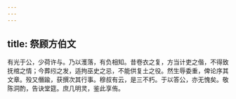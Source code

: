 ```yaml
---
---
---
```

title: 祭顾方伯文
---



有光于公，少荷许与。乃以濩落，有负相知。昔卷衣之复，方当计吏之偕，不得致抚棺之情；今葬纼之发，适拘巫史之忌，不能供复土之役。然生辱委重，俾论序其文章。殁又僭踰，获撰次其行事。穆叔有云，是三不朽。于以答公，亦无愧矣。敬陈洞酌，告诀堂筵。庶几明灵，鉴此享侑。